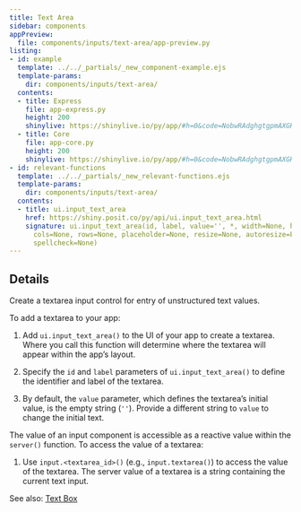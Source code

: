 ```yaml
---
title: Text Area
sidebar: components
appPreview:
  file: components/inputs/text-area/app-preview.py
listing:
- id: example
  template: ../../_partials/_new_component-example.ejs
  template-params:
    dir: components/inputs/text-area/
  contents:
  - title: Express
    file: app-express.py
    height: 200
    shinylive: https://shinylive.io/py/app/#h=0&code=NobwRAdghgtgpmAXGKAHVA6VBPMAaMAYwHsIAXOcpMAMwCdiYACAZwAsBLCbJjmVYnTJMArhzxM6lACZw6EgILoAOhFVpUAfTFMAvKI5YoAcziaaAGzHSAFKqYODGLqhFlNFAB7uoUqHbAvMl84KGV8JnDwiXCACTgLC2ImAHVBC2lwgEoMKGlpTUILKBYWANQyAFoAViYYT0qoN2SgysJKCjpsvHtHMQxiN1d3IM0ANzkAIygyPgCxqCs4bt6HEHCikpZwxEiwMbZKgEYABhOmACsRFlmabDbSCnI2jrkmRY5jCEqOChgWF7kN6oBrVcIAX1UOTyBU2pQCMHuTTILTg3kBnWyqlUshorDkEzoNhcbgkgzIwwkLDgpQ4pCyiFWTAAAlIILI6BggkzcUwFksbAymY5JHAyCI6BBeBBhly0cE-ILsdB0HomEpUDYNNpxPi6ISsqowOCALpAA
  - title: Core
    file: app-core.py
    height: 200
    shinylive: https://shinylive.io/py/app/#h=0&code=NobwRAdghgtgpmAXGKAHVA6VBPMAaMAYwHsIAXOcpMAMwCdiYACAZwAsBLCbJjmVYnTJMArhzxM6lACZw6EgILoAOhFVpUAfTFMAvKI5YoAcziaaAGzHSAFKqYODGLqhFlNFAB7uoUqHbAvMl84KGV8JnDwiXCACTgLC2ImAHVBC2lwgEoMKGlpTUILKBYWANQyAFoAViYYT0qoN2SgysJKCjpsvHtHMQxiN1d3IM0ANzkAIygyPgCxqCs4bt6HEHCikpZwxEiwMbZKgEYABhOmACsRFlmabDbSCnI2jrkmRY5jCEqOChgWF7kN6oBrVcIAX1UOTyBU2pQCMHuTTILTg3kBnWyqlUshorDkEzoNhcbgkgzIwwkLDgpQ4pCyiFWTAAAlIILI6BggkzcUwFksbAymY5JHAyCI6BBeBBhly0cE-ILsdB0HomEpUDYNNpxPi6ISsqowOCALpAA
- id: relevant-functions
  template: ../../_partials/_new_relevant-functions.ejs
  template-params:
    dir: components/inputs/text-area/
  contents:
  - title: ui.input_text_area
    href: https://shiny.posit.co/py/api/ui.input_text_area.html
    signature: ui.input_text_area(id, label, value='', *, width=None, height=None,
      cols=None, rows=None, placeholder=None, resize=None, autoresize=False, autocomplete=None,
      spellcheck=None)
---
```



:::{#example}
:::

:::{#relevant-functions}
:::

## Details

Create a textarea input control for entry of unstructured text values.

To add a textarea to your app:

  1. Add `ui.input_text_area()` to the UI of your app to create a textarea. Where you call this function will determine where the textarea will appear within the app's layout.

  2. Specify the `id` and `label` parameters of `ui.input_text_area()` to define the identifier and label of the textarea.

  3. By default, the `value` parameter, which defines the textarea's initial value, is the empty string (`''`). Provide a different string to `value` to change the initial text.


The value of an input component is accessible as a reactive value within the `server()` function. To access the value of a textarea:

  1. Use `input.<textarea_id>()` (e.g., `input.textarea()`) to access the value of the textarea. The server value of a textarea is a string containing the current text input.

See also: [Text Box](text-box.qmd)
